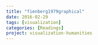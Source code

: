 ```yaml
---
title: "fienberg1979graphical"
date: 2016-02-29
tags: [visualization]
categories: [Readings]
project: visualization-humanities
---
```


